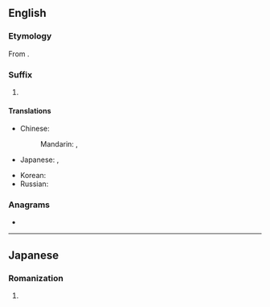 ==English==

===Etymology===
From {{bor|en|ja|くん}}.

===Suffix===
{{en-suffix}}

# {{lb|en|anime and manga fandom}} {{non-gloss definition|Appended to a young man's name or nickname to indicate familiarity.}}

====Translations====
{{trans-top|nominal affix indicating familiarity}}
* Chinese:
*: Mandarin: {{t+|cmn|君|tr=-jūn|sc=Hani}}, {{t+|cmn|菌|tr=-jùn|sc=Hani}}
* Japanese: {{t|ja|くん|tr=-kun}}, {{t+|ja|君|tr=くん, kun}} {{qualifier|mostly written in kana}}
{{trans-mid}}
* Korean: {{t+|ko|군}}
* Russian: {{t+|ru|-кун}}
{{trans-bottom}}

===Anagrams===
* {{anagrams|en|a=knu|unk.}}

----

==Japanese==

===Romanization===
{{ja-romaji}}

# {{ja-romanization of|くん}}